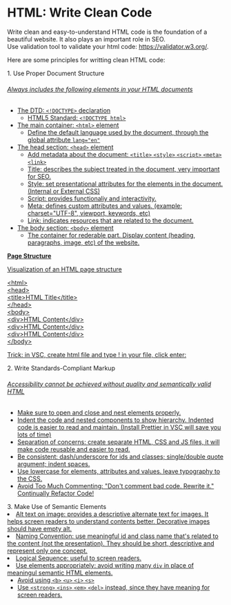 
<Meta title="Web Fundamental/HTML/Clean Code" />

<style>
  {`
    .subheading {
      --mediumdark: '#999999';
      font-weight: 900;
      font-size: 13px;
      color: #999;
      letter-spacing: 6px;
      line-height: 24px;
      text-transform: uppercase;
      margin-bottom: 12px;
      margin-top: 40px;
    }

    .link-list {
      display: grid;
      grid-template-columns: 1fr;
      row-gap: 10px;
    }

    .link-item {
      display: block;
      padding: 20px 30px 20px 15px;
      border: 1px solid #00000010;
      border-radius: 5px;
      transition: background 150ms ease-out, border 150ms ease-out, transform 150ms ease-out;
      color: #333333;
      display: flex;
    }

    .link-item:hover {
      border-color: #1EA7FD50;
      transform: translate3d(0, -3px, 0);
      box-shadow: rgba(0, 0, 0, 0.08) 0 3px 10px 0;
    }

    .link-item:active {
      border-color: #1EA7FD;
      transform: translate3d(0, 0, 0);
    }

    .link-item strong {
      font-weight: 700;
      display: block;
      margin-bottom: 2px;
    }

    .link-item span {
      font-size: 14px;
      line-height: 20px;
    }
  `}
</style>

# HTML: Write Clean Code

Write clean and easy-to-understand HTML code is the foundation of a beautiful website.
It also plays an important role in SEO. <br/> Use validation tool to validate your html code: <a>https://validator.w3.org/</a>.

Here are some principles for writting clean HTML code:

<div className="subheading">1. Use Proper Document Structure</div>
<div className="link-list">
  <a
    className="link-item"
    href="https://www.htmlquick.com/tutorials/document-structure.html"
    target="_blank"
  >
    <span>
      <div className="section-1">
        <h6>Always includes the following elements in your HTML documents</h6>
        <ul>
          <li>
            The DTD: <code>&lt;!DOCTYPE&gt;</code> declaration
            <ul>
              <li>
                HTML5 Standard: <code>&lt;!DOCTYPE html&gt;</code>
              </li>
            </ul>
          </li>
          <li>
            The main container: <code>&lt;html&gt;</code> element
            <ul>
              <li>
                Define the default language used by the document, through the
                global attribute <code>lang="en"</code>
              </li>
            </ul>
          </li>
          <li>
            The head section: <code>&lt;head&gt;</code> element
            <ul>
              <li>
                Add metadata about the document:
                <code>&lt;title&gt;</code>
                <code>&lt;style&gt;</code>
                <code>&lt;script&gt;</code>
                <code>&lt;meta&gt;</code>
                <code>&lt;link&gt;</code>
              </li>
              <li>
                Title: describes the subject treated in the document, very
                important for SEO.
              </li>
              <li>
                Style: set presentational attributes for the elements in the
                document. (Internal or External CSS)
              </li>
              <li>Script: provides functionaliy and interactivity.</li>
              <li>
                Meta: defines custom attributes and values. (example:
                charset="UTF-8", viewport, keywords, etc)
              </li>
              <li>
                Link: indicates resources that are related to the document.
              </li>
            </ul>
          </li>
          <li>
            The body section: <code>&lt;body&gt;</code> element
            <ul>
              <li>
                The container for rederable part. Display content (heading,
                paragraphs, image, etc) of the website.
              </li>
            </ul>
          </li>
        </ul>
      </div>
    </span>
  </a>
  <a
    className="link-item"
    href="https://storybook.js.org/docs/react/addons/addon-types"
    target="_blank"
  >
    <span>
      <div className="section-1">
        <strong>Page Structure</strong>
        <p> Visualization of an HTML page structure</p>
        <div className="container page-container">
          &lt;html&gt;
          <div className="container header-container">
            &lt;head&gt;
            <div className="container title-container">
              &lt;title&gt;HTML Title&lt;&#x0002F;title&gt;
            </div>
            &lt;&#x0002F;head&gt;
          </div>
          <div className="container body-container">
            &lt;body&gt;
            <div className="container content-container">
              &lt;div&gt;HTML Content&lt;&#x0002F;div&gt;
            </div>
            <div className="container content-container">
              &lt;div&gt;HTML Content&lt;&#x0002F;div&gt;
            </div>
            <div className="container content-container">
              &lt;div&gt;HTML Content&lt;&#x0002F;div&gt;
            </div>
            &lt;&#x0002F;body&gt;
          </div>
        </div>
        <p>
          Trick: in VSC, create html file and type ! in your file, click enter:
        </p>
      </div>
    </span>
  </a>
</div>

<div className="subheading">2. Write Standards-Compliant Markup</div>
<div className="link-list">
  <a
    className="link-item"
    href="https://chiamakaikeanyi.dev/writing-standards-compliant-html/"
    target="_blank"
  >
    <span>
      <div className="section-1">
        <h6>
          Accessibility cannot be achieved without quality and semantically
          valid HTML
        </h6>
        <ul>
          <li>Make sure to open and close and nest elements properly.</li>
          <li>
            Indent the code and nested components to show hierarchy. Indented
            code is easier to read and maintain. (Install Prettier in VSC will
            save you lots of time)
          </li>
          <li>
            Separation of concerns: create separate HTML, CSS and JS files, it
            will make code reusable and easier to read.
          </li>
          <li>
            Be consistent: dash/underscore for ids and classes; single/double
            quote argument; indent spaces.
          </li>
          <li>
            Use lowercase for elements, attributes and values. leave typography
            to the CSS.
          </li>
          <li>
            Avoid Too Much Commenting: "Don't comment bad code. Rewrite it."
            Continually Refactor Code!
          </li>
        </ul>
      </div>
    </span>
  </a>
</div>

<div className="subheading">3. Make Use of Semantic Elements</div>
<div className="link-list">
  <a
    className="link-item"
    href="https://altcampus.school/posts/writing-semantically-correct-and-clean-html"
    target="_blank"
  >
    <span>
      <div className="section-1">
        <li>
          Alt text on image: provides a descriptive alternate text for images.
          It helps screen readers to understand contents better. Decorative
          images should have empty alt.
        </li>
        <li>
          Naming Convention: use meaningful id and class name that's related to
          the content (not the presentation). They should be short, descriptive
          and represent only one concept.
        </li>
        <li>Logical Sequence: useful to screen readers.</li>
        <li>
          Use elements appropriately: avoid writing many <code>div</code> in
          place of meaningul semantic HTML elements.
          <ul>
            <li>
              Avoid using
              <code>&lt;b&gt;</code>
              <code>&lt;u&gt;</code>
              <code>&lt;i&gt;</code>
              <code>&lt;s&gt;</code>
            </li>
            <li>
              Use
              <code>&lt;strong&gt;</code>
              <code>&lt;ins&gt;</code>
              <code>&lt;em&gt;</code>
              <code>&lt;del&gt;</code>
              instead, since they have meaning for screen readers.
            </li>
          </ul>
        </li>
      </div>
    </span>
  </a>
</div>
